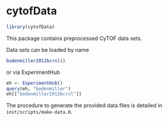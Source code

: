 # cytofData

```r
library(cytofData)
```

This package contains preprocessed CyTOF data sets. 

Data sets can be loaded by name

```r
bodenmiller2012bcrxl()
```

or via ExperimentHub

```r
eh <- ExperimentHub()
query(eh, "bodenmiller")
eh[["bodenmiller2012bcrxl"]]
```

The procedure to generate the provided data files is detailed in `inst/scripts/make-data.R`. 

